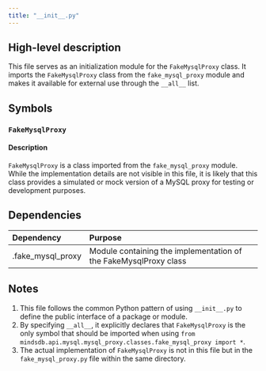 ```yaml
---
title: "__init__.py"
---
```


## High-level description
This file serves as an initialization module for the `FakeMysqlProxy` class. It imports the `FakeMysqlProxy` class from the `fake_mysql_proxy` module and makes it available for external use through the `__all__` list.

## Symbols

### `FakeMysqlProxy`
#### Description
`FakeMysqlProxy` is a class imported from the `fake_mysql_proxy` module. While the implementation details are not visible in this file, it is likely that this class provides a simulated or mock version of a MySQL proxy for testing or development purposes.

## Dependencies
| Dependency | Purpose |
|:-----------|:--------|
| .fake_mysql_proxy | Module containing the implementation of the FakeMysqlProxy class |

## Notes
1. This file follows the common Python pattern of using `__init__.py` to define the public interface of a package or module.
2. By specifying `__all__`, it explicitly declares that `FakeMysqlProxy` is the only symbol that should be imported when using `from mindsdb.api.mysql.mysql_proxy.classes.fake_mysql_proxy import *`.
3. The actual implementation of `FakeMysqlProxy` is not in this file but in the `fake_mysql_proxy.py` file within the same directory.